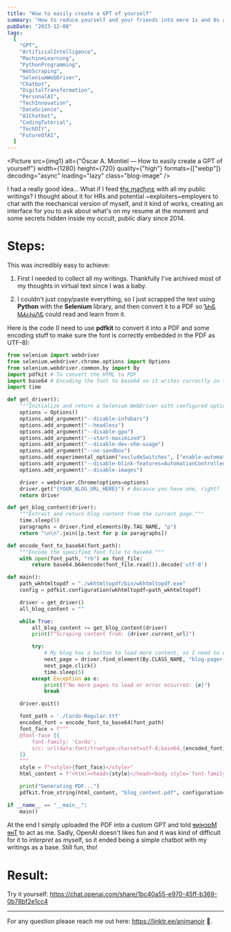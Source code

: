 ```yaml
---
title: "How to easily create a GPT of yourself"
summary: "How to reduce yourself and your friends into mere 1s and 0s and talk to them as chatbots."
pubDate: "2023-12-08"
tags:
  [
    "GPT",
    "ArtificialIntelligence",
    "MachineLearning",
    "PythonProgramming",
    "WebScraping",
    "SeleniumWebDriver",
    "Chatbot",
    "DigitalTransformation",
    "PersonalAI",
    "TechInnovation",
    "DataScience",
    "AIChatbot",
    "CodingTutorial",
    "TechDIY",
    "FutureOfAI",
  ]
---
```



<Picture
  src={img1}
  alt={"Óscar A. Montiel — How to easily create a GPT of yourself"}
  width={1280}
  height={720}
  quality={"high"}
  formats={["webp"]}
  decoding="async"
  loading="lazy"
  class="blog-image"
/>

I had a really good idea... What if I feed <a href="https://www.youtube.com/watch?v=vvnkwYCXO5o" target="_blank">ɬɧɛ ɱąƈɧıŋɛ</a> with all my public writings? I thought about it for HRs and potential ~exploiters~employers to chat with the mechanical version of myself, and it kind of works, creating an interface for you to ask about what's on my resume at the moment and some secrets hidden inside my occult, public diary since 2014.

# Steps:

This was incredibly easy to achieve:

1. First I needed to collect all my writings. Thankfully I've archived most of my thoughts in virtual text since I was a baby.

2. I couldn't just copy/paste everything, so I just scrapped the text using **Python** with the **Selenium** library, and then convert it to a PDF so <a href="https://youtu.be/tBTL2Porphg?si=h-HV8x2Ni0CqVlOQ&t=22" target="_blank">ᏖᏂᏋ ᎷᏗፈᏂᎥᏁᏋ</a> could read and learn from it.

Here is the code (I need to use **pdfkit** to convert it into a PDF and some encoding stuff to make sure the font is correctly embedded in the PDF as UTF-8):

```python
from selenium import webdriver
from selenium.webdriver.chrome.options import Options
from selenium.webdriver.common.by import By
import pdfkit # To convert the HTML to PDF
import base64 # Encoding the font to base64 so it writes correctly in the PDF with all the UTF-8 characters (Óscar)
import time

def get_driver():
    """Initialize and return a Selenium WebDriver with configured options."""
    options = Options()
    options.add_argument("--disable-infobars")
    options.add_argument("--headless")
    options.add_argument("--disable-gpu")
    options.add_argument("--start-maximized")
    options.add_argument("--disable-dev-shm-usage")
    options.add_argument("--no-sandbox")
    options.add_experimental_option("excludeSwitches", ["enable-automation"])
    options.add_argument("--disable-blink-features=AutomationControlled")
    options.add_argument("--disable-images")

    driver = webdriver.Chrome(options=options)
    driver.get("{YOUR_BLOG_URL_HERE}") # Because you have one, right?
    return driver

def get_blog_content(driver):
    """Extract and return blog content from the current page."""
    time.sleep(5)
    paragraphs = driver.find_elements(By.TAG_NAME, "p")
    return "\n\n".join([p.text for p in paragraphs])

def encode_font_to_base64(font_path):
    """Encode the specified font file to base64."""
    with open(font_path, "rb") as font_file:
        return base64.b64encode(font_file.read()).decode('utf-8')

def main():
    path_wkhtmltopdf = "./wkhtmltopdf/bin/wkhtmltopdf.exe"
    config = pdfkit.configuration(wkhtmltopdf=path_wkhtmltopdf)

    driver = get_driver()
    all_blog_content = ""

    while True:
        all_blog_content += get_blog_content(driver)
        print(f"Scraping content from: {driver.current_url}")

        try:
            # My blog has a button to load more content, so I need to click it to load the next page:
            next_page = driver.find_element(By.CLASS_NAME, "blog-pager-older-link")
            next_page.click()
            time.sleep(5)
        except Exception as e:
            print(f"No more pages to load or error occurred: {e}")
            break

    driver.quit()

    font_path = './Cardo-Regular.ttf'
    encoded_font = encode_font_to_base64(font_path)
    font_face = f"""
    @font-face {{
        font-family: 'Cardo';
        src: url(data:font/truetype;charset=utf-8;base64,{encoded_font}) format('truetype');
    }}
    """
    style = f"<style>{font_face}</style>"
    html_content = f"<html><head>{style}</head><body style='font-family:Cardo;'>{all_blog_content}</body></html>"

    print("Generating PDF...")
    pdfkit.from_string(html_content, "blog_content.pdf", configuration=config, options={'encoding': "UTF-8"})

if __name__ == "__main__":
    main()
```

At the end I simply uploaded the PDF into a custom GPT and told <a href="https://www.youtube.com/watch?v=Mkd7LbQnfIQ" target="_blank">ɘᴎiʜɔɒM ɘʜT</a> to act as me. Sadly, OpenAI doesn't likes fun and it was kind of difficult for it to _interpret_ as myself, so it ended being a simple chatbot with my writings as a base. Still fun, tho!

# Result:

Try it yourself: https://chat.openai.com/share/1bc40a55-e970-45ff-b369-0b78bf2e1cc4

---

For any question please reach me out here: https://linktr.ee/animanoir 🙂.
